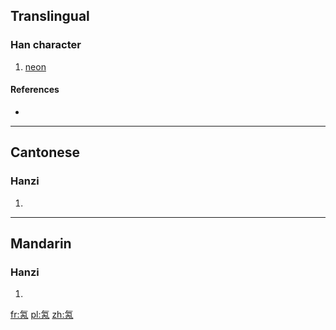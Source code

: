 ==Translingual==

===Han character===
{{Han char|rn=84|rad=气|as=04|sn=8|four=8021<sub>7</sub>|canj=人弓人月 (ONOB)}}

# [[neon]]

====References====
* {{Han ref|kx=0599.101|dkj=17054|hdz=32010.120|uh=6C1D|ud=27677|bh=CCED|bd=52461}}

----

==Cantonese==

===Hanzi===
{{yue-hanzi|jyut=|y=noi6}}

# {{defn|Cantonese|sort=气04}}

----

==Mandarin==

===Hanzi===
{{cmn-hanzi|pin=[[nèi]] ([[nei4]])|wg=nei<sup>4</sup>}}

# {{defn|Mandarin|sort=气04}}

[[fr:氝]]
[[pl:氝]]
[[zh:氝]]
